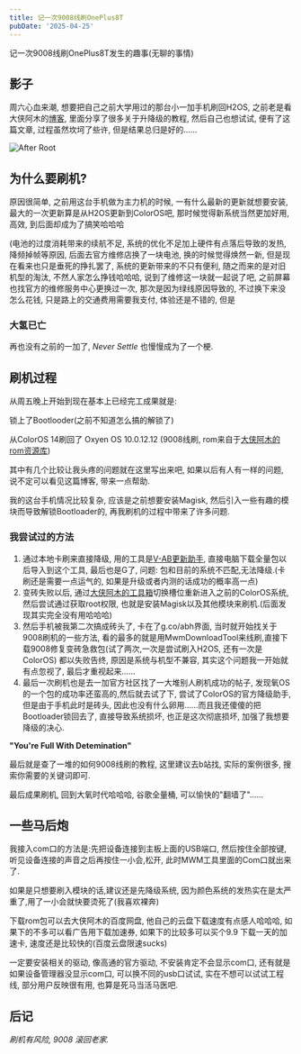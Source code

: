 ```yaml
---
title: 记一次9008线刷OnePlus8T
pubDate: '2025-04-25'
---
```


记一次9008线刷OnePlus8T发生的趣事(无聊的事情)

## 影子

周六心血来潮, 想要把自己之前大学用过的那台小一加手机刷回H2OS, 之前老是看大侠阿木的[博客](https://www.daxiaamu.com/), 里面分享了很多关于升降级的教程, 然后自己也想试试, 便有了这篇文章, 过程虽然坎坷了些许, 但是结果总归是好的......

![After Root](./_assets/root-one-plus-8t-9008-oxgen-os.jpg)

## 为什么要刷机?

原因很简单, 之前用这台手机做为主力机的时候, 一有什么最新的更新就想要安装, 最大的一次更新算是从H2OS更新到ColorOS吧, 那时候觉得新系统当然更加好用, 高效, 到后面却成为了搞笑哈哈哈

(电池的过度消耗带来的续航不足, 系统的优化不足加上硬件有点落后导致的发热, 降频掉帧等原因, 后面去官方维修店换了一块电池, 换的时候觉得焕然一新, 但是现在看来也只是垂死的挣扎罢了, 系统的更新带来的不只有便利, 随之而来的是对旧机型的淘汰, 不然人家怎么挣钱哈哈哈, 说到了维修这一块就一起说了吧, 之前屏幕也找官方的维修服务中心更换过一次, 那次是因为绿线原因导致的, 不过换下来没怎么花钱, 只是路上的交通费用需要我支付, 体验还是不错的, 但是

### **大氢已亡**

再也没有之前的一加了, _Never Settle_ 也慢慢成为了一个梗.

## 刷机过程

从周五晚上开始到现在基本上已经完工成果就是:

锁上了Bootlooder(之前不知道怎么搞的解锁了)

从ColorOS 14刷回了 Oxyen OS 10.0.12.12 (9008线刷, rom来自于[大侠阿木的rom资源库](https://yun.daxiaamu.com/OnePlus_Roms/))

其中有几个比较让我头疼的问题就在这里写出来吧, 如果以后有人有一样的问题, 说不定可以看见这篇博客, 带来一点帮助.

我的这台手机情况比较复杂, 应该是之前想要安装Magisk, 然后引入一些有趣的模块而导致解锁Bootloader的, 再我刷机的过程中带来了许多问题.

### 我尝试过的方法

1. 通过本地卡刷来直接降级, 用的工具是[V-AB更新助手](https://yun.daxiaamu.com/files/%E5%B8%B8%E7%94%A8APP/), 直接电脑下载全量包以后导入到这个工具, 最后也是G了, 问题: 包和目前的系统不匹配,无法降级.(卡刷还是需要一点运气的, 如果是升级或者内测的话成功的概率高一点)
2. 变砖失败以后, 通过[大侠阿木的工具箱](https://optool.daxiaamu.com/optool/)切换槽位重新进入之前的ColorOS系统, 然后尝试通过获取root权限, 也就是安装Magisk以及其他模块来刷机.(后面发现其实完全没有用哈哈哈)
3. 然后手机被我第二次搞成砖头了, 卡在了g.co/abh界面, 当时就开始找关于9008刷机的一些方法, 看的最多的就是用MwmDownloadTool来线刷,直接下载9008修复变砖急救包(试了两次,一次是尝试刷入H2OS, 还有一次是ColorOS) 都以失败告终, 原因是系统与机型不兼容, 其实这个问题我一开始就有点忽视了, 最后才重视起来......
4. 最后一次刷机也是去一加官方社区找了一大堆别人刷机成功的帖子, 发现氧OS的一个包的成功率还蛮高的,然后就去试了下, 尝试了ColorOS的官方降级助手, 但是由于手机此时是砖头, 因此也没有什么卵用......而且我还傻傻的把Bootloader锁回去了, 直接导致系统损坏, 也正是这次彻底损坏, 加强了我想要降级的决心.

**"You're Full With Detemination"**

最后就是查了一堆的如何9008线刷的教程, 这里建议去b站找, 实际的案例很多, 搜索你需要的关键词即可.

最后成果刷机, 回到大氧时代哈哈哈, 谷歌全量桶, 可以愉快的"翻墙了"......

## 一些马后炮

我接入com口的方法是:先把设备连接到主板上面的USB端口, 然后按住全部按键, 听见设备连接的声音之后再按住一小会,松开, 此时MWM工具里面的Com口就出来了.

如果是只想要刷入模块的话,建议还是先降级系统, 因为颜色系统的发热实在是太严重了,用了一小会就快要烫死了(我喜欢裸奔)

下载rom包可以去大侠阿木的百度网盘, 他自己的云盘下载速度有点感人哈哈哈, 如果下的不多可以看广告用下载加速券, 如果下的比较多可以买个9.9 下载一天的加速卡, 速度还是比较快的(百度云盘限速sucks)

一定要安装相关的驱动, 像高通的官方驱动, 不安装肯定不会显示com口, 还有就是如果设备管理器没显示com口, 可以换不同的usb口试试, 实在不想可以试试工程线, 部分用户反映很有用, 也算是死马当活马医吧.

## 后记

_刷机有风险, 9008 滚回老家._
